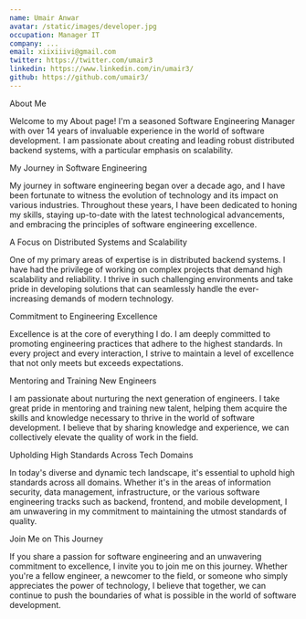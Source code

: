 ```yaml
---
name: Umair Anwar
avatar: /static/images/developer.jpg
occupation: Manager IT
company: ...
email: xiixiiivi@gmail.com
twitter: https://twitter.com/umair3
linkedin: https://www.linkedin.com/in/umair3/
github: https://github.com/umair3/
---
```


About Me

Welcome to my About page! I'm a seasoned Software Engineering Manager with over 14 years of invaluable experience in the world of software development. I am passionate about creating and leading robust distributed backend systems, with a particular emphasis on scalability.

My Journey in Software Engineering

My journey in software engineering began over a decade ago, and I have been fortunate to witness the evolution of technology and its impact on various industries. Throughout these years, I have been dedicated to honing my skills, staying up-to-date with the latest technological advancements, and embracing the principles of software engineering excellence.

A Focus on Distributed Systems and Scalability

One of my primary areas of expertise is in distributed backend systems. I have had the privilege of working on complex projects that demand high scalability and reliability. I thrive in such challenging environments and take pride in developing solutions that can seamlessly handle the ever-increasing demands of modern technology.

Commitment to Engineering Excellence

Excellence is at the core of everything I do. I am deeply committed to promoting engineering practices that adhere to the highest standards. In every project and every interaction, I strive to maintain a level of excellence that not only meets but exceeds expectations.

Mentoring and Training New Engineers

I am passionate about nurturing the next generation of engineers. I take great pride in mentoring and training new talent, helping them acquire the skills and knowledge necessary to thrive in the world of software development. I believe that by sharing knowledge and experience, we can collectively elevate the quality of work in the field.

Upholding High Standards Across Tech Domains

In today's diverse and dynamic tech landscape, it's essential to uphold high standards across all domains. Whether it's in the areas of information security, data management, infrastructure, or the various software engineering tracks such as backend, frontend, and mobile development, I am unwavering in my commitment to maintaining the utmost standards of quality.

Join Me on This Journey

If you share a passion for software engineering and an unwavering commitment to excellence, I invite you to join me on this journey. Whether you're a fellow engineer, a newcomer to the field, or someone who simply appreciates the power of technology, I believe that together, we can continue to push the boundaries of what is possible in the world of software development.

